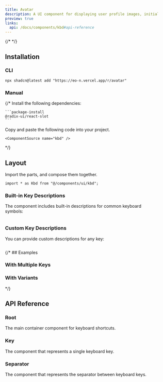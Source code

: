 ```yaml
---
title: Avatar
description: A UI component for displaying user profile images, initials, or placeholders.
preview: true
links:
  api: /docs/components/kbd#api-reference
---
```


{/* <ComponentTabs name="kbd-demo" /> */}

## Installation

### CLI

```package-install
npx shadcn@latest add "https://eo-n.vercel.app/r/avatar"
```

### Manual

{/* <Steps>
  <Step>
    Install the following dependencies:

    ```package-install
    @radix-ui/react-slot
    ```
  </Step>
  <Step>
    Copy and paste the following code into your project.

    <ComponentSource name="kbd" />
  </Step>
</Steps> */}

## Layout

Import the parts, and compose them together.

```tsx
import * as Kbd from "@/components/ui/kbd";

```

### Built-in Key Descriptions

The component includes built-in descriptions for common keyboard symbols:

```tsx
```

### Custom Key Descriptions

You can provide custom descriptions for any key:

```tsx
```

{/* ## Examples

### With Multiple Keys

<ComponentTabs name="kbd-multiple-demo" />

### With Variants

<ComponentTabs name="kbd-variants-demo" /> */}

## API Reference

### Root

The main container component for keyboard shortcuts.

<AutoTypeTable
  path="./types/docs/avatar.ts"
  name="RootProps"
/>

### Key

The component that represents a single keyboard key.

<AutoTypeTable
  path="./types/docs/avatar.ts"
  name="KeyProps"
/>

### Separator

The component that represents the separator between keyboard keys.

<AutoTypeTable
  path="./types/docs/avatar.ts"
  name="SeparatorProps"
/>
